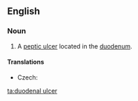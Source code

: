 ==English==
{{wikipedia}}

===Noun===
{{en-noun|head=[[duodenal]] [[ulcer]]}}

# {{context|pathology}} A [[peptic ulcer]] located in the [[duodenum]].

====Translations====
{{trans-top|ulcer in the duodenum}}
* Czech: {{t-|cs|dvanáctníkový vřed|m}}
{{trans-mid}}
{{trans-bottom}}

[[ta:duodenal ulcer]]